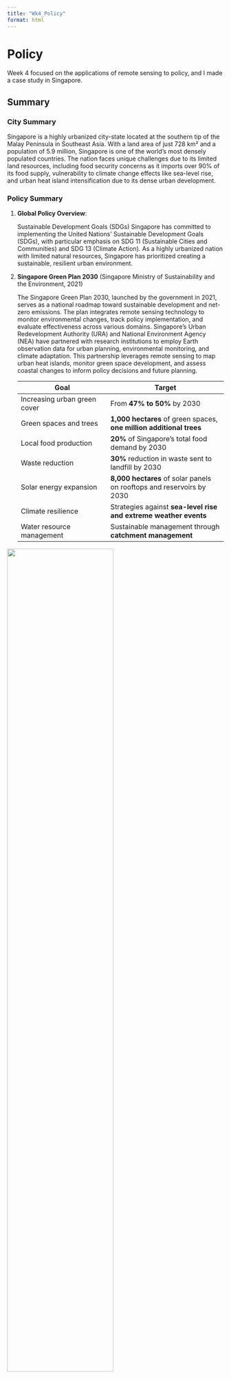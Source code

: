 ```yaml
---
title: "Wk4_Policy"
format: html
---
```


# Policy

Week 4 focused on the applications of remote sensing to policy, and I
made a case study in Singapore.

## Summary

### City Summary

Singapore is a highly urbanized city-state located at the southern tip
of the Malay Peninsula in Southeast Asia. With a land area of just 728
km² and a population of 5.9 million, Singapore is one of the world's
most densely populated countries. The nation faces unique challenges due
to its limited land resources, including food security concerns as it
imports over 90% of its food supply, vulnerability to climate change
effects like sea-level rise, and urban heat island intensification due
to its dense urban development.

### Policy Summary

1.  **Global Policy Overview**:

    Sustainable Development Goals (SDGs) Singapore has committed to
    implementing the United Nations' Sustainable Development Goals
    (SDGs), with particular emphasis on SDG 11 (Sustainable Cities and
    Communities) and SDG 13 (Climate Action). As a highly urbanized
    nation with limited natural resources, Singapore has prioritized
    creating a sustainable, resilient urban environment.

2.  **Singapore Green Plan 2030** (Singapore Ministry of Sustainability
    and the Environment, 2021)

    The Singapore Green Plan 2030, launched by the government in 2021,
    serves as a national roadmap toward sustainable development and
    net-zero emissions. The plan integrates remote sensing technology to
    monitor environmental changes, track policy implementation, and
    evaluate effectiveness across various domains. Singapore's Urban
    Redevelopment Authority (URA) and National Environment Agency (NEA)
    have partnered with research institutions to employ Earth
    observation data for urban planning, environmental monitoring, and
    climate adaptation. This partnership leverages remote sensing to map
    urban heat islands, monitor green space development, and assess
    coastal changes to inform policy decisions and future planning.

    | Goal                         | Target                                                                |
    |-------------------------------|-----------------------------------------|
    | Increasing urban green cover | From **47% to 50%** by 2030                                           |
    | Green spaces and trees       | **1,000 hectares** of green spaces, **one million additional trees**  |
    | Local food production        | **20%** of Singapore's total food demand by 2030                      |
    | Waste reduction              | **30%** reduction in waste sent to landfill by 2030                   |
    | Solar energy expansion       | **8,000 hectares** of solar panels on rooftops and reservoirs by 2030 |
    | Climate resilience           | Strategies against **sea-level rise and extreme weather events**      |
    | Water resource management    | Sustainable management through **catchment management**               |

![](https://i0.wp.com/www.newdelhitimes.com/wp-content/uploads/2020/01/image_2022_12_09T06_02_31_273Z.png?w=500&quality=80&ssl=1){width="70%"}

[Source:Singapore greenplan](https://www.greenplan.gov.sg/)

------------------------------------------------------------------------

## Application

This section identifies how remotely sensed data could be used to
contribute to Singapore's policy goals, answering the question: **'How
could the data be applied to solve the policy challenge?'**

### Data Sources

Singapore employs multiple remote sensing platforms to support its Green
Plan implementation:

-   **Satellite Imagery:**
    -   **Sentinel-2**: Provides 10m resolution multispectral data to
        monitor urban vegetation changes.
    -   **Landsat data**: Offers a historical perspective for long-term
        change analysis.
    -   **Thermal Mapping**:
        -   Landsat 8/9 thermal bands and ECOSTRESS data identify urban
            heat islands.
        -   Temperature readings are accurate to within 1°C.
-   **Unmanned Aerial Vehicles (UAVs):**
    -   Provides ultra-high resolution (sub-meter) imagery.
    -   Used for monitoring specific urban projects, tree health in
        parks, and rooftop gardens.
-   **Aerial LiDAR Surveys:**
    -   Creates detailed 3D models of the urban environment.
    -   Essential for vegetation structure analysis and building-level
        energy studies.

### Techniques

-   **Urban Heat Island Monitoring**

1.  Acquire thermal infrared imagery from satellites and aerial
    platforms.
2.  Calibrate and correct imagery for atmospheric effects.
3.  Generate surface temperature maps across the urban area.
4.  Identify heat island hotspots and correlate with urban features.
5.  Track temperature changes in relation to green infrastructure
    implementation.
6.  Develop targeted cooling strategies for hotspot areas.

-   **Green Space Assessment**

1.  Acquire high-resolution multispectral imagery.
2.  Calculate vegetation indices (**NDVI, EVI**) to quantify greenery.
3.  Classify urban vegetation types (**tree canopy, shrubs, grass**).
4.  Monitor changes in green cover over time.
5.  Evaluate effectiveness of tree-planting initiatives.
6.  Identify priority areas for new green space development.

-   **Coastal Change Monitoring**

1.  Acquire satellite and aerial imagery of coastal areas.
2.  Use **SAR imagery** for high-precision elevation measurements.
3.  Detect changes in shoreline position and elevation.
4.  Monitor effectiveness of coastal protection measures.
5.  Model areas vulnerable to sea-level rise.
6.  Develop adaptive strategies for coastal infrastructure.

-   **Urban Agriculture Mapping**

1.  Identify existing and potential rooftop farming locations.
2.  Monitor productivity of urban farms with multispectral imagery.
3.  Calculate potential food production capacity across the city.
4.  Track progress toward **30% local food production goal**.
5.  Optimize urban farming techniques based on remote sensing data.

**References**:

Singapore Ministry of Sustainability and the Environment (2021).
"Singapore Green Plan 2030" (Official government website)
https://www.greenplan.gov.sg/

------------------------------------------------------------------------

## Reflection

Singapore's application of remote sensing technologies to support its
Green Plan 2030 demonstrates how a land-constrained city-state can
leverage Earth observation data to inform sustainable development
policies. The integration of satellite, aerial, and UAV platforms
provides multi-scale monitoring capabilities that match the precision
requirements of Singapore's urban planning and environmental management
needs.

What I find most interesting about Singapore's approach is how necessity
has driven innovation. With extremely limited land resources and high
vulnerability to climate change, Singapore cannot afford planning
mistakes or ineffective environmental policies. Remote sensing provides
the evidence base needed to optimize every square meter of the urban
landscape for multiple benefits – from cooling effects to food
production to biodiversity support.

Singapore's coastal monitoring is particularly critical given that
approximately 30% of the island lies less than 5 meters above sea level.
The combination of satellite-based monitoring and detailed elevation
modeling enables planners to prioritize adaptation measures where
they're most needed, potentially saving billions in infrastructure costs
through targeted interventions.

The city-state's approach to urban heat island mitigation could serve as
a model for other tropical cities. By systematically mapping surface
temperatures against urban morphology and vegetation cover, Singapore
has developed precise guidelines for how much and what type of urban
greenery is needed to achieve specific cooling targets. This data-driven
approach to climate adaptation could be valuable across Southeast Asia,
where many megacities face similar heat challenges. An output of
Singapore's urban greening policy can be seen in Figure, showing the
integration of vegetation into high-density urban areas through
innovative vertical gardens.

![](https://www.crabintheair.com/wp-content/uploads/2017/02/parkroyal-on-pickering-review-e1537299078683.jpg){width="80%"}

Vertical gardens on residential buildings in Singapore
[Source](https://www.crabintheair.com/wp-content/uploads/2017/02/parkroyal-on-pickering-review-e1537299078683.jpg)
